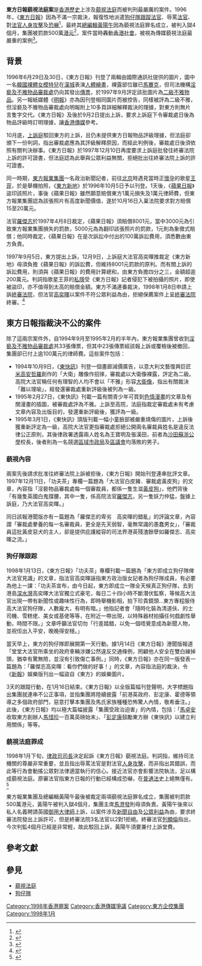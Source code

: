 '''東方日報藐視法庭案'''是[[香港歷史|香港歷史]]上涉及[[藐視法庭|藐視法庭]]而被判刑最嚴厲的案件。1996年，《[[東方日報_(香港)|東方日報]]》因為不滿一宗裁決，報復性地派遣[[狗仔隊|狗仔隊]][[跟蹤|跟蹤]][[法官|法官]]、辱罵[[法官|法官]]、對[[法官|法官]][[人身攻擊|人身攻擊]]及[[恐嚇|恐嚇]]<ref>{{cite news |language = 中文 |author = 徐文珍 |url = https://i.imgur.com/iLcOedg.jpg |title = 《東方》涉蔑視法庭開審 前老總誓章自承全責未料掀巨波|publisher = 星島日報 |date = 1998-05-12|accessdate = 2021-06-27|archive-url = https://web.archive.org/web/20210627024910/https://i.imgur.com/iLcOedg.jpg|archive-date = 2021-06-27 |dead-url = yes }}</ref>，最終其[[總編輯|總編輯]][[黃陽午|黃陽午]]因為藐視法庭罪名成立，被判入獄4個月，集團被罰款500萬[[港元|港元]]<ref>{{cite news |language = 中文 |url = http://newsbot.lib.cuhk.edu.hk/news/singpao/20001123/A12005.html |title = 《東方》狗仔隊跟蹤法官 報館罰款五百萬老總坐牢|publisher = 成報 |pages = A12 |date = 2000-11-23|accessdate = 2021-06-27|archive-url = https://web.archive.org/web/20210627014931/http://newsbot.lib.cuhk.edu.hk/news/singpao/20001123/A12005.html|archive-date = 2021-06-27 |dead-url = no }}</ref>，案件當時轟動[[香港社會|香港社會]]，被視為傳媒藐視法庭最嚴重的案例<ref>{{Cite web |url = http://www.gaahk.org.hk/articles/243/s2a02p6.htm |title = 傳媒藐視最嚴重案例《東方日報》 總編輯黃陽午罪成入獄 |date = 2004-03 |publisher = 香港印藝學會印藝月刊243期 |language = 中文 |accessdate = 2021-06-27 |archive-url = https://web.archive.org/web/20070928060834/http://www.gaahk.org.hk/articles/243/s2a02p6.htm |archive-date = 2007-09-28 |dead-url = yes }}</ref>。

==背景==
1996年6月29日及30日，《東方日報》刊登了兩輯由國際通訊社提供的圖片，圖中一名[[韓國|韓國]][[裸體|裸體]][[女|女]][[模特兒|模特兒]]在[[漢城|漢城]]表演[[人體繪畫|人體繪畫]]，裸露部位雖已[[馬賽克_(影像處理)|馬賽克]]，但司法機構[[淫褻及不雅物品審裁處|淫褻及不雅物品審裁處]]仍向其發出[[傳票|傳票]]，於1997年9月評定該批圖片為[[二級不雅物品|二級不雅物品]]。另一報紙媒體《[[明報|明報]]》亦為因刊登相同圖片而被控告，同樣被評為二級不雅，但淫褻及不雅物品審裁處向明報附上10多頁詳細解釋裁決的理據，對東方則無片言隻字交代。《東方日報》及後於9月2日提出上訴，要求上訴庭下令審裁處日後為物品評級時訂明理據，讓[[香港傳媒|香港傳媒]]參考。

10月底，[[上訴庭|上訴庭]]駁回東方的上訴，且仍未提供東方日報物品評級理據，但法庭卻頒下一份判詞，指出審裁處應為其評級解釋原因，而經此判例後，審裁處日後須依照有關判決辦事。《東方日報》於1997年12月10日再度要求上訴庭批發往終審法院上訴的許可證書，但法庭認為此舉與公眾利益無關，拒絕批出往終審法院上訴的許可證書。　

同一時期，[[東方報業集團|東方報業集團]]一名政治新聞記者，前往[[北京|北京]]時遇見當時正[[懷孕|懷孕]]的歌星[[王菲|王菲]]，於是舉機拍照，《[[東方新地|東方新地]]》於1996年10月5日予以刊登。1天後，《[[蘋果日報_(香港)|蘋果日報]]》盜印該照片，事後《蘋果日報》雖然願意賠償東方1萬元損失及1萬元律師費，但東方報業集團認為該張照片有高度新聞價值，遂於10月16日入稟法院要求對方賠償15至20萬元。

法官[[羅傑志|羅傑志]]於1997年4月8日裁定，《蘋果日報》須賠償8001元，當中3000元為引致東方報業集團損失的罰款，5000元為為翻印該張照片的罰款，1元則為象徵式賠償；他同時裁定，《蘋果日報》在是次訴訟中付出的100萬訴訟費用，須悉數由東方負責。

1997年9月5日，東方提出上訴，12月9日，上訴庭大法官高奕暉推裁定《東方新地》毋須負擔《蘋果日報》的訴訟費，但維持8001元罰款的原判。而有關上訴的訴訟費用，則須與《蘋果日報》的費用計算總和，由東方負擔四分之三，金額超逾200萬元。判詞指歌星王菲的[[私隱|私隱]]受《東方日報》記者侵犯下被拍攝的照片，即使被盜印，亦不值得到太高的賠償金額。東方不滿連番裁決，1998年1月8日申請上訴[[終審法院|終審法院]]，但法官[[高奕暉|高奕暉]]以案件不符公眾利益為由，拒絕保薦案件上呈[[終審法院|終審法院]]終審。<ref>{{cite news |language = 中文 |url = https://i.imgur.com/lM2auhV.jpg |title = 「天后」有喜照片全勢轟動 不忿對手盜用興訟 慘勝一場|publisher = 星島日報 |date = 1998-05-12|accessdate = 2021-06-27|archive-url = https://web.archive.org/web/20210627023009/https://i.imgur.com/lM2auhV.jpg|archive-date = 2021-06-27 |dead-url = yes }}</ref>

==東方日報指裁決不公的案件==
除了這兩宗案件外，自1994年9月至1995年2月的半年內，東方報業集團曾收到[[淫褻及不雅物品審裁處|淫褻及不雅物品審裁處]]共33張傳票，但其中23張傳票經該報上訴或覆檢後被撤回，集團卻已付上逾100萬元的律師費。這些案件包括：
*1994年10月9日，《[[東快訊|東快訊]]》刊登一個畫廊減價廣告，以意大利文藝復興巨匠[[米高安哲羅|米高安哲羅]]創作的「大衛」雕像作招徠，審裁處以大衛像裸露，評定為二級。高院大法官稱任何有理智的人均不會以「不雅」形容[[大衛像|大衛像]]，指出有關裁決「難以理喻」，經發還審裁處重新評級後被列為一級。
*1995年2月27日，《東快訊》刊載一篇有關青少年可買到[[色情漫畫|色情漫畫]]的文章及有關漫畫的插圖，被審裁處評為不雅。上訴至高院，法庭指裁定審裁處未有考慮文章內容及出版目的，發還重新評級後，獲評為一級。
*1995年3月1日，《東快訊》頭版刊載一幅小童臉部被嚴重燒傷的圖片，上訴後獲重新評定為一級，高院大法官更指審裁處拒絕公開兩名審裁員姓名是違反法律公正原則，其後律政署透露兩人姓名為王寶明及張漢田，前者為[[沙田蘇浙公學|沙田蘇浙公學]]校長，後者則為一名競選[[區域市政局|區域市政局]]及[[區議會|區議會]]均落敗的男子。

===藐視內容===
兩案先後請求批准往終審法院上訴被拒後，《東方日報》開始刊登連串批評文章。1997年12月11日，「功夫茶」專欄一篇題為「大法官白皮豬．審裁處黃皮狗」的文章，內容指「淫褻物品審裁處每一個審裁員，都係一隻生滋[[黃皮狗|黃皮狗]]」，他們背後「有幾隻英國白鬼撐腰，其中一隻，係高院法官[[羅傑志|羅傑志]]，另一隻妖力仲猛，盤據上訴庭，乃大法官高奕暉。」

同日該報港聞版亦有一篇題為「羅傑志的卑劣　高奕暉的錯亂」的評論文章，內容謂「審裁處豢養的每一名審裁員，更全是先天弱智，毫無常識的愚蠢男女」，「審裁員這批黃皮惡犬的主人，卻是提供庇護縱容的司法界港英殘渣餘孽如羅傑志、高奕暉之流。」

===狗仔隊跟踪===
1998年1月13日，《東方日報》「功夫茶」專欄刊載一篇題為「東方即成立狗仔隊俾大法官見識」的文章，指法官高奕暉誣指東方政治版女記者為狗仔隊成員，有必要為他上一課：「功夫茶宣布，由今日起，東方即成立一隊全天候真正狗仔隊，去到港島[[深水灣|深水灣]]高奕暉大法官獨立式豪宅，每日二十四小時不斷潛伏監察，等候高大法官出現一帶有新聞性或趣味性行為，即時舉機影相，拍下珍貴鏡頭...東方專程服侍高大法官狗仔隊，人數龐大，有明有暗。」他指記者會「隨時化裝為清道伕、的士司機、雪糕佬、美女或基佬等等，在附近一帶出現，以特殊器材拍攝任何戲劇性舉動，時間不限。」文章呼籲法官切勿「行差踏錯，以免一個唔覺意成為新聞人物，並祝佢出入平安，晚晚得安穩。」

當天早上，東方的狗仔隊即展開第一天行動。據1月14日《東方日報》港聞版報道「堂堂大法官所乘坐的政府車輛涉嫌公然違反交通條例，罔顧他人安全在雙白線掉頭，猶幸有驚無險，並沒有引致傷亡事例。」同時，《東方日報》亦在同一版發表一篇題為：「羅傑志高奕暉：看你們做的好事！」的文章，內容指法庭的裁決，令《[[新報_(香港)|新報]]》娛樂版刊出一幅盜自《東方》的娛樂圖片。

3天的跟蹤行動，在1月16日結束。《東方日報》以全版篇幅刊登聲明，大字標題指出集團就連串不公正事項，並指集團將陸續披露「前港英政府、彭定康、霍德等領導之多個政府部門，惡意打擊本集團及馬氏家族種種恐怖驚人內情，敬希垂注。」此後，《東方日報》均以極大篇幅披露「集團受政治迫害」的內情，包括：「[[馬卓安|馬卓安]]收取東方創辦人[[馬惜珍|馬惜珍]]一百萬英磅始末」、「[[彭定康|彭定康]]鼓勵東方辦《東快訊》以建立利用關係」等等。

===藐視法庭罪成===
1998年1月下旬，[[律政司司長|律政司司長]]決定起訴《東方日報》藐視法庭。判詞指，維持司法機關的尊嚴非常重要，並且指出辱罵法官是對法官[[人身攻擊|人身攻擊]]，而非指出其錯誤，而此等行為會動搖公眾對法律適當執行的信心。接近法官亦會影響法院執法，足以構成藐視法庭。原審法官指東方日報的行動已經構成恐嚇，在[[普通法|普通法]]史上絕無僅有。<ref>{{cite news |language = 中文 |author = 徐文珍 |url = https://i.imgur.com/GkJV0Pa.jpg |title = 黃陽午即入獄四月 東方報業集團罰500萬 黃與東方付堂費八成費|publisher = 星島日報 |date = 1998-07-01|accessdate = 2021-06-27|archive-url = https://web.archive.org/web/20210627023829/https://i.imgur.com/GkJV0Pa.jpg|archive-date = 2021-06-27 |dead-url = yes }}</ref>

東方報業集團及總編輯黃陽午最後被裁定兩項藐視法庭罪名成立，集團被判罰款500萬港元，黃陽午被判入獄4個月，集團主席[[馬澄發|馬澄發]]則毋須負責。黃陽午後來以私人名義聘請英國[[御用大律師|御用大律師]]上訴，以案件涉及[[新聞自由|新聞自由]]及[[公眾利益|公眾利益]]為由，要求終審法院發出上訴許可，但是終審法院3名法官以2對1拒絕。終審法官[[列顯倫|列顯倫]]指出，今次判監4個月已經是非常輕，故此駁回上訴，黃陽午須要兼付上訴堂費。

==參考文獻==
{{reflist}}

==參見==
*[[藐視法庭|藐視法庭]]
*[[狗仔隊|狗仔隊]]

[[Category:1998年香港罪案|Category:1998年香港罪案]]
[[Category:香港傳媒爭議|Category:香港傳媒爭議]]
[[Category:東方企控集團|Category:東方企控集團]]
[[Category:1998年1月|Category:1998年1月]]